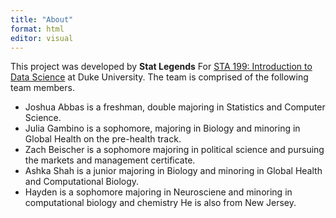 ```yaml
---
title: "About"
format: html
editor: visual
---
```


This project was developed by **Stat Legends** For [STA 199: Introduction to Data Science](https://sta199-s23-2.github.io/) at Duke University. The team is comprised of the following team members.

-   Joshua Abbas is a freshman, double majoring in Statistics and Computer Science.
-   Julia Gambino is a sophomore, majoring in Biology and minoring in Global Health on the pre-health track.
-   Zach Beischer is a sophomore majoring in political science and pursuing the markets and management certificate.
-   Ashka Shah is a junior majoring in Biology and minoring in Global Health and Computational Biology. 
-   Hayden is a sophomore majoring in Neurosciene and minoring in computational biology and chemistry He is also from New Jersey. 
